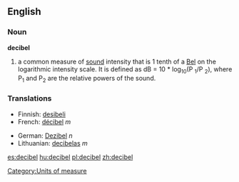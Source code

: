 {{wikipedia}}
==English==

===Noun===
'''decibel'''
#a common measure of [[sound]] intensity that is 1 tenth of a [[Bel]] on the logarithmic intensity scale.  It is defined as dB = 10 * log<sub>10</sub>(P <sub>1</sub>/P <sub>2</sub>), where P<sub>1</sub> and P<sub>2</sub> are the relative powers of the sound.

===Translations===
{{top}}
*Finnish: [[desibeli]]
*French: [[décibel]] ''m''
{{mid}}
*German: [[Dezibel]] ''n''
*Lithuanian: [[decibelas]] ''m''
{{bottom}}

[[Category:Units of measure]]

[[es:decibel]]
[[hu:decibel]]
[[pl:decibel]]
[[zh:decibel]]